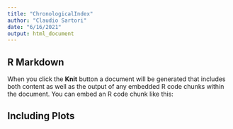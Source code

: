 ```yaml
---
title: "ChronologicalIndex"
author: "Claudio Sartori"
date: "6/16/2021"
output: html_document
---
```



## R Markdown


When you click the **Knit** button a document will be generated that includes both content as well as the output of any embedded R code chunks within the document. You can embed an R code chunk like this:

## Including Plots

